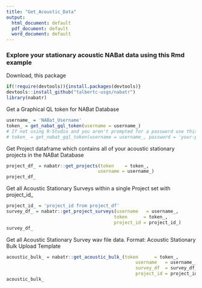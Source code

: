 ```yaml
---
title: "Get_Acoustic_Data"
output:
  html_document: default
  pdf_document: default
  word_document: default
---
```


### Explore your stationary acoustic NABat data using this Rmd example

Download, this package
```r
if(!require(devtools)){install.packages(devtools)}
devtools::install_github("talbertc-usgs/nabatr")
library(nabatr)
```

Get a Graphical QL token for NABat Database
```r
username_ = 'NABat_Username'
token_ = get_nabat_gql_token(username = username_)
# If not using R-Studio and you aren't prompted for a password use this:
# token_ = get_nabat_gql_token(username = username_, password = 'your-password')
```

Get Project dataframe which contains all of your acoustic stationary 
  projects in the NABat Database
```r
project_df_ = nabatr::get_projects(token    = token_, 
                                  username = username_)
project_df_
```

Get all Acoustic Stationary Surveys within a single Project set with project_id_
```r
project_id_ = 'project_id from project_df'
survey_df_ = nabatr::get_project_surveys(username   = username_,
                                        token      = token_,
                                        project_id = project_id_)
survey_df_
```

Get all Acoustic Stationary Survey wav file data.  Format: Acoustic Stationary Bulk Upload Template
```r
acoustic_bulk_ = nabatr::get_acoustic_bulk_(token      = token_, 
                                                username   = username_, 
                                                survey_df  = survey_df_,
                                                project_id = project_id_)
acoustic_bulk_
```
